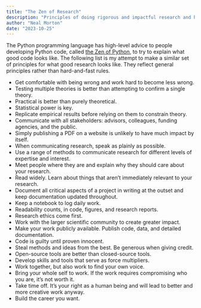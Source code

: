 ```yaml
---
title: "The Zen of Research"
description: "Principles of doing rigorous and impactful research and having fun doing it."
author: "Neal Morton"
date: "2023-10-25"
---
```


The Python programming language has high-level advice to people developing Python code, called [the Zen of Python](https://peps.python.org/pep-0020/), to try to explain what good code looks like. The following list is my attempt to make a similar set of principles for what good research looks like. They reflect general principles rather than hard-and-fast rules.

-   Get comfortable with being wrong and work hard to become less wrong.
-   Testing multiple theories is better than attempting to confirm a single theory.
-   Practical is better than purely theoretical.
-   Statistical power is key.
-   Replicate empirical results before relying on them to constrain theory.
-   Communicate with all stakeholders: advisors, colleagues, funding agencies, and the public.
-   Simply publishing a PDF on a website is unlikely to have much impact by itself.
-   When communicating research, speak as plainly as possible.
-   Use a range of methods to communicate research for different levels of expertise and interest.
-   Meet people where they are and explain why they should care about your research.
-   Read widely. Learn about things that aren't immediately relevant to your research.
-   Document all critical aspects of a project in writing at the outset and keep documentation updated throughout.
-   Keep a notebook to log daily work.
-   Readability counts, in code, figures, and research reports.
-   Research ethics come first.
-   Work with the larger scientific community to create greater impact.
-   Make your work publicly available. Publish code, data, and detailed documentation.
-   Code is guilty until proven innocent.
-   Steal methods and ideas from the best. Be generous when giving credit.
-   Open-source tools are better than closed-source tools.
-   Develop skills and tools that serve as force multipliers.
-   Work together, but also work to find your own voice.
-   Bring your whole self to work. If the work requires compromising who you are, it's not worth it.
-   Take time off. It's your right as a human being and will lead to better and more creative work anyway.
-   Build the career you want.

